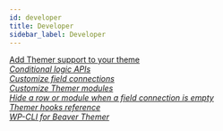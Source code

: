 ```yaml
---
id: developer
title: Developer
sidebar_label: Developer
---
```


<a className="jump-to" href="/next/beaver-themer/developer/add-header-footer-and-parts-support-to-your-theme-themer" aria-label="Add Themer support to your theme">
  <div className="jump-to--main">
    Add Themer support to your theme
  </div>
  <div className="jump-to--icon">
    <i className="fas fa-chevron-right" />
  </div>
</a>

<a className="jump-to" href="/next/beaver-themer/developer/conditional-logic-apis" aria-label="Conditional logic APIs">
  <div className="jump-to--main">
    Conditional logic APIs
  </div>
  <div className="jump-to--icon">
    <i className="fas fa-chevron-right" />
  </div>
</a>

<a className="jump-to" href="/next/beaver-themer/developer/customize-field-connections-themer" aria-label="Customize field connections">
  <div className="jump-to--main">
    Customize field connections
  </div>
  <div className="jump-to--icon">
    <i className="fas fa-chevron-right" />
  </div>
</a>

<a className="jump-to" href="/next/beaver-themer/developer/customize-themer-modules" aria-label="Customize Themer modules">
  <div className="jump-to--main">
    Customize Themer modules
  </div>
  <div className="jump-to--icon">
    <i className="fas fa-chevron-right" />
  </div>
</a>

<a className="jump-to" href="/next/beaver-themer/developer/hide-row-or-module-when-field-connection-is-empty-themer" aria-label="Hide a row or module when a field connection is empty">
  <div className="jump-to--main">
    Hide a row or module when a field connection is empty
  </div>
  <div className="jump-to--icon">
    <i className="fas fa-chevron-right" />
  </div>
</a>

<a className="jump-to" href="/next/beaver-themer/developer/hooks-reference-themer" aria-label="Themer hooks reference">
  <div className="jump-to--main">
    Themer hooks reference
  </div>
  <div className="jump-to--icon">
    <i className="fas fa-chevron-right" />
  </div>
</a>

<a className="jump-to" href="/next/beaver-themer/developer/wp-cli-for-beaver-themer" aria-label="WP-CLI for Beaver Themer">
  <div className="jump-to--main">
    WP-CLI for Beaver Themer
  </div>
  <div className="jump-to--icon">
    <i className="fas fa-chevron-right" />
  </div>
</a>
